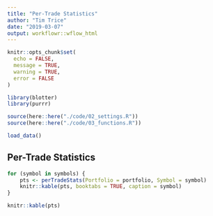```yaml
---
title: "Per-Trade Statistics"
author: "Tim Trice"
date: "2019-03-07"
output: workflowr::wflow_html
---
```


```r
knitr::opts_chunk$set(
  echo = FALSE, 
  message = TRUE, 
  warning = TRUE, 
  error = FALSE
)
```

```r
library(blotter)
library(purrr)
```

```r
source(here::here("./code/02_settings.R"))
source(here::here("./code/03_functions.R"))
```

```r
load_data()
```

## Per-Trade Statistics

```r
for (symbol in symbols) {
    pts <- perTradeStats(Portfolio = portfolio, Symbol = symbol)
    knitr::kable(pts, booktabs = TRUE, caption = symbol)
}

knitr::kable(pts)
```

